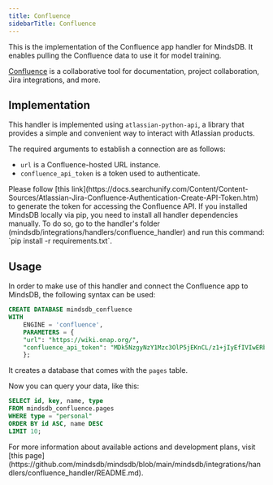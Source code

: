 ```yaml
---
title: Confluence
sidebarTitle: Confluence
---
```


This is the implementation of the Confluence app handler for MindsDB. It enables pulling the Confluence data to use it for model training.

[Confluence](https://www.atlassian.com/software/confluence) is a collaborative tool for documentation, project collaboration, Jira integrations, and more.

## Implementation

This handler is implemented using `atlassian-python-api`, a library that provides a simple and convenient way to interact with Atlassian products.

The required arguments to establish a connection are as follows:

* `url` is a Confluence-hosted URL instance.
* `confluence_api_token` is a token used to authenticate.

<Tip>
Please follow [this link](https://docs.searchunify.com/Content/Content-Sources/Atlassian-Jira-Confluence-Authentication-Create-API-Token.htm) to generate the token for accessing the Confluence API.
</Tip>

<Tip>
If you installed MindsDB locally via pip, you need to install all handler dependencies manually. To do so, go to the handler's folder (mindsdb/integrations/handlers/confluence_handler) and run this command: `pip install -r requirements.txt`.
</Tip>

## Usage

In order to make use of this handler and connect the Confluence app to MindsDB, the following syntax can be used:

```sql
CREATE DATABASE mindsdb_confluence
WITH
    ENGINE = 'confluence',
    PARAMETERS = {
    "url": "https://wiki.onap.org/",
    "confluence_api_token": "MDk5NzgyNzY1Mzc3OlP5jEKnCL/z1+jIyEfIVIwERbJF"  
    };
```

It creates a database that comes with the `pages` table.

Now you can query your data, like this:

```sql
SELECT id, key, name, type
FROM mindsdb_confluence.pages
WHERE type = "personal"
ORDER BY id ASC, name DESC
LIMIT 10;
```

<Info>
For more information about available actions and development plans, visit [this page](https://github.com/mindsdb/mindsdb/blob/main/mindsdb/integrations/handlers/confluence_handler/README.md).
</Info>
